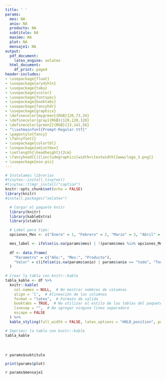 ```yaml
---
title: ' '
params:
  mes: NA
  anio: NA
  producto: NA
  subtitulo: NA
  maximo: NA
  plot: NA
  mensaje1: NA
output:
  pdf_document:
    latex_engine: xelatex
  html_document:
    df_print: paged
header-includes:
- \usepackage{float}
- \usepackage{arydshln}
- \usepackage{tabu}
- \usepackage{xcolor}
- \usepackage{fontspec}
- \usepackage{booktabs}  
- \usepackage{fancyhdr}
- \usepackage{graphicx}
- \definecolor{mygreen}{RGB}{26,73,34}
- \definecolor{gray}{RGB}{128,128,128}
- \definecolor{green2}{RGB}{13,141,56}
- "\\setmainfont{Prompt-Regular.ttf}"
- \pagestyle{fancy}
- \fancyfoot{} 
- \usepackage{colortbl}
- \usepackage{adjustbox}
- \setlength{\headheight}{2cm}
- \fancyhead[C]{\includegraphics[width=\textwidth]{www/logo_3.png}}
- \usepackage{eso-pic}
---
```



```r
# Instalamos librerias
#tinytex::install_tinytex()
#tinytex::tlmgr_install("caption")
knitr::opts_chunk$set(echo = FALSE)
library(knitr)
#install.packages("xelatex")
```
<!-- Fecha -->
\begin{flushright}
\textcolor{gray}{Informe en línea generado el: `r format(Sys.Date(), "%d %B, %Y")`}
\end{flushright}
\section*{Parámetros con los cuales se generó el informe:}
```r
  # Cargar el paquete knitr
  library(knitr)
  library(kableExtra)
  library(xtable)

  # Label para tipo: 
  opciones_Mes <- c("Enero" = 1, "Febrero" = 2, "Marzo" = 3, "Abril" = 4, "Mayo" = 5, "Junio" = 6, "Julio" = 7, "Agosto" = 8, "Septiembre" = 9, "Octubre" = 10, "Noviembre" = 11, "Diciembre" =12)

  mes_label <- ifelse(is.na(params$mes) | !(params$mes %in% opciones_Mes), "Todos los meses", names(opciones_Mes)[which(opciones_Mes == params$mes)])
  
  df <- data.frame(
    "Parametro" = c("Año:", "Mes:", "Producto"),
    "Valor" = c(ifelse(is.na(params$anio) | params$anio == "todo", "Todos los años", params$anio), mes_label, ifelse(is.na(params$producto) | params$producto == "todo", "Todos los productos", params$producto))
  )
  
# Crear la tabla con knitr::kable
tabla_kable <- df %>%
  knitr::kable(
    col.names = NULL,  # No mostrar nombres de columnas
    align = 'l',  # Alineación de las columnas
    format = "latex",  # Formato de salida
    booktabs = TRUE,  # No utilizar el estilo de las tablas del paquete booktabs
    linesep = "",  # No agregar ninguna línea separadora
    escape = FALSE
  ) %>%
  kable_styling(full_width = FALSE, latex_options = "HOLD_position", position = "left", bootstrap_options = "borderless")  # Estilo de la tabla con bordes blancos y cuadrícula completa

# Imprimir la tabla con knitr::kable
tabla_kable

```
<!-- Titulo del tablaro -->
\fontsize{20}{20} \selectfont \textcolor{mygreen}{Antioquia y su importancia en la recepción de alimentos}\
<!-- Subtitulo -->
\fontsize{10}{10} \selectfont \textcolor{green2}{Descubre la importancia de Antioquia como receptor de alimentos desde otros departamentos del país.}\
<!-- Subtitulo dinamico -->
\fontsize{10}{10} \selectfont `r params$subtitulo`\
```r
print(params$plot)
```
\fontsize{10}{10} \selectfont `r params$mensaje1`\

\fontsize{8}{8} \selectfont \textcolor{mygreen}{Cálculos propios a partir de datos del Sistema de Información de Precios y Abastecimiento del Sector Agropecuario (SIPSA).}\ 
\fontsize{8}{8} \selectfont \textcolor{mygreen}{Esta visualización muestra el porcentaje de alimentos enviados a Antioquia desde cada departamento, incluyendo productos de origen local. Permite apreciar la importancia de Antioquia como receptor de alimentos provenientes de otros territorios del país}\ 
\fontsize{8}{8} \selectfont \textcolor{mygreen}{* Producción se refiere a los productos cuyo origen es Antioquia.}\ 

\AddToShipoutPictureBG*{\includegraphics[width=\paperwidth,height=3cm,keepaspectratio]{www/logo_2.png}}

